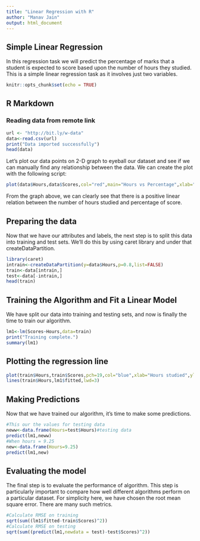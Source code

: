 ---
title: "Linear Regression with R"
author: "Manav Jain"
output: html_document
---

## Simple Linear Regression

In this regression task we will predict the percentage of marks that a student is expected to score based upon the number of hours they studied. This is a simple linear regression task as it involves just two variables.

```{r setup, include=FALSE}
knitr::opts_chunk$set(echo = TRUE)
```

## R Markdown

### Reading data from remote link

```{r}
url <- "http://bit.ly/w-data"
data<-read.csv(url)
print("Data imported successfully")
head(data)
```

Let's plot our data points on 2-D graph to eyeball our dataset and see if we can manually find any relationship between the data. We can create the plot with the following script:


```{r}
plot(data$Hours,data$Scores,col="red",main="Hours vs Percentage",xlab="Hours studied",ylab="Percentage Scores")
```

From the graph above, we can clearly see that there is a positive linear relation between the number of hours studied and percentage of score.

## Preparing the data

Now that we have our attributes and labels, the next step is to split this data into training and test sets.
We'll do this by using caret library and under that createDataPartition.

```{r warning=FALSE}
library(caret)
intrain<-createDataPartition(y=data$Hours,p=0.8,list=FALSE)
train<-data[intrain,]
test<-data[-intrain,]
head(train)
```

## Training the Algorithm and Fit a Linear Model
We have split our data into training and testing sets, and now is finally the time to train our algorithm.

```{r}
lm1<-lm(Scores~Hours,data=train)
print("Training complete.")
summary(lm1)
```

## Plotting the regression line

```{r}
plot(train$Hours,train$Scores,pch=19,col="blue",xlab="Hours studied",ylab="Percentage Scores")
lines(train$Hours,lm1$fitted,lwd=3)
```

## Making Predictions
Now that we have trained our algorithm, it's time to make some predictions.

```{r}
#This our the values for testing data
neww<-data.frame(Hours=test$Hours)#testing data
predict(lm1,neww)
#When hours = 9.25
new<-data.frame(Hours=9.25)
predict(lm1,new)
```

## Evaluating the model
The final step is to evaluate the performance of algorithm. This step is particularly important to compare how well different algorithms perform on a particular dataset. For simplicity here, we have chosen the root mean square error. There are many such metrics.

```{r}
#Calculate RMSE on training
sqrt(sum((lm1$fitted-train$Scores)^2))
#Calculate RMSE on testing
sqrt(sum((predict(lm1,newdata = test)-test$Scores)^2))
```


